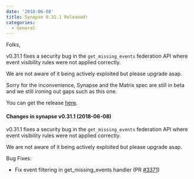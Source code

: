 ```yaml
---
date: '2018-06-08'
title: Synapse 0.31.1 Released!
categories:
  - General
---
```


Folks,

v0.31.1 fixes a security bug in the ``get_missing_events`` federation API where event visibility rules were not applied correctly.

We are not aware of it being actively exploited but please upgrade asap.

Sorry for the inconvenience, Synapse and the Matrix spec are still in beta and we still ironing out gaps such as this one.

You can get the release <a href="https://github.com/matrix-org/synapse/releases/tag/v0.31.1">here</a>.
<h4></h4>
<h4>Changes in synapse v0.31.1 (2018-06-08)</h4>
v0.31.1 fixes a security bug in the <code>get_missing_events</code> federation API
where event visibility rules were not applied correctly.

We are not aware of it being actively exploited but please upgrade asap.

Bug Fixes:
<ul>
 	<li>Fix event filtering in get_missing_events handler (PR <a class="issue-link js-issue-link" href="https://github.com/matrix-org/synapse/pull/3371" data-error-text="Failed to load issue title" data-id="330608172" data-permission-text="Issue title is private" data-url="https://github.com/matrix-org/synapse/issues/3371">#3371</a>)</li>
</ul>
